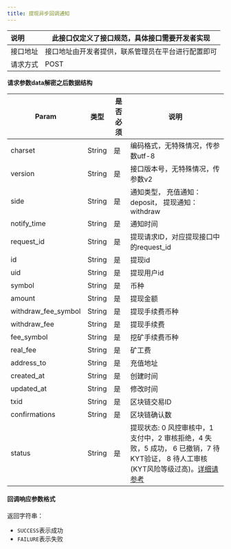 ---
title: 提现异步回调通知
---

| 说明    | 此接口仅定义了接口规范，具体接口需要开发者实现     |
| :-------- | -------------------------------------------------- |
| 接口地址 | 接口地址由开发者提供，联系管理员在平台进行配置即可 |
| 请求方式 | POST                                               |



**请求参数data解密之后数据结构**

| Param               | 类型   | 是否必须 | 说明                                                         |
| ------------------- | ------ | -------- | ------------------------------------------------------------ |
| charset             | String | 是       | 编码格式，无特殊情况，传参数utf-8                            |
| version             | String | 是       | 接口版本号，无特殊情况，传参数v2                             |
| side                | String | 是       | 通知类型， 充值通知：deposit， 提现通知： withdraw           |
| notify_time         | String | 是       | 通知时间                                                     |
| request_id          | String | 是       | 提现请求ID，对应提现接口中的request_id                       |
| id                  | String | 是       | 提现id                                                       |
| uid                 | String | 是       | 提现用户id                                                   |
| symbol              | String | 是       | 币种                                                         |
| amount              | String | 是       | 提现金额                                                     |
| withdraw_fee_symbol | String | 是       | 提现手续费币种                                               |
| withdraw_fee        | String | 是       | 提现手续费                                                   |
| fee_symbol          | String | 是       | 挖矿手续费币种                                               |
| real_fee            | String | 是       | 矿工费                                                       |
| address_to          | String | 是       | 充值地址                                                     |
| created_at          | String | 是       | 创建时间                                                     |
| updated_at          | String | 是       | 修改时间                                                     |
| txid                | String | 是       | 区块链交易ID                                                 |
| confirmations       | String | 是       | 区块链确认数                                                 |
| status              | String | 是       | 提现状态: 0 风控审核中，1 支付中，2 审核拒绝，4 失败，5 成功， 6 已撤销，7 待KYT验证， 8 待人工审核(KYT风险等级过高)。[详细请参考](/help-center/manage-joint/account-transfer/transfer#ii) |




####  回调响应参数格式

返回字符串：
* `SUCCESS`表示成功
* `FAILURE`表示失败